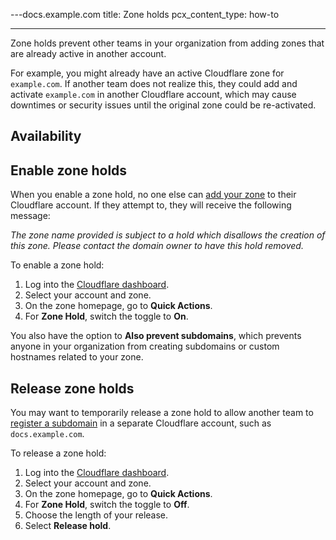---docs.example.com
title: Zone holds
pcx_content_type: how-to

---


Zone holds prevent other teams in your organization from adding zones that are already active in another account.

For example, you might already have an active Cloudflare zone for `example.com`. If another team does not realize this, they could add and activate `example.com` in another Cloudflare account, which may cause downtimes or security issues until the original zone could be re-activated.

## Availability

<FeatureTable id="account.zone_holds" />

## Enable zone holds

When you enable a zone hold, no one else can [add your zone](/fundamentals/setup/manage-domains/add-site/) to their Cloudflare account. If they attempt to, they will receive the following message:

*The zone name provided is subject to a hold which disallows the creation of this zone. Please contact the domain owner to have this hold removed.*

To enable a zone hold:

1. Log into the [Cloudflare dashboard](https://dash.cloudflare.com).
2. Select your account and zone.
3. On the zone homepage, go to **Quick Actions**.
4. For **Zone Hold**, switch the toggle to **On**.

You also have the option to **Also prevent subdomains**, which prevents anyone in your organization from creating subdomains or custom hostnames related to your zone.

## Release zone holds

You may want to temporarily release a zone hold to allow another team to [register a subdomain](/dns/zone-setups/subdomain-setup/) in a separate Cloudflare account, such as `docs.example.com`.

To release a zone hold:

1. Log into the [Cloudflare dashboard](https://dash.cloudflare.com).
2. Select your account and zone.
3. On the zone homepage, go to **Quick Actions**.
4. For **Zone Hold**, switch the toggle to **Off**.
5. Choose the length of your release.
6. Select **Release hold**.
